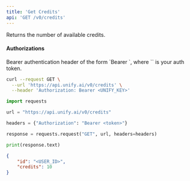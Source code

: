 ```yaml
---
title: 'Get Credits'
api: 'GET /v0/credits'
---
```

Returns the number of available credits.

#### Authorizations

<ParamField header="Authorization" type="string" required="true">
  Bearer authentication header of the form `Bearer <token>`, where `<token>` is your auth token.
</ParamField>

<RequestExample>

```bash cURL
curl --request GET \
  --url 'https://api.unify.ai/v0/credits' \
  --header 'Authorization: Bearer <UNIFY_KEY>'
```

```python Python
import requests

url = "https://api.unify.ai/v0/credits"

headers = {"Authorization": "Bearer <token>"}

response = requests.request("GET", url, headers=headers)

print(response.text)
```

</RequestExample>
<ResponseExample>

```json 200
{
    "id": "<USER_ID>",
    "credits": 10
}
```

</ResponseExample>
